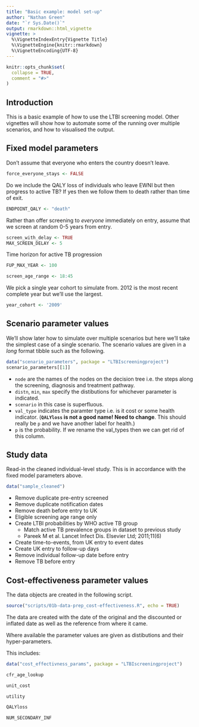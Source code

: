 ```yaml
---
title: "Basic example: model set-up"
author: "Nathan Green"
date: "`r Sys.Date()`"
output: rmarkdown::html_vignette
vignette: >
  %\VignetteIndexEntry{Vignette Title}
  %\VignetteEngine{knitr::rmarkdown}
  %\VignetteEncoding{UTF-8}
---
```


```r
knitr::opts_chunk$set(
  collapse = TRUE,
  comment = "#>"
)
```


## Introduction

This is a basic example of how to use the LTBI screening model. Other vignettes will show how to automate some of the running over multiple scenarios, and how to visualised the output.


## Fixed model parameters

Don't assume that everyone who enters the country doesn't leave.
```r
force_everyone_stays <- FALSE
```

Do we include the QALY loss of individuals who leave EWNI but then progress to active TB? If yes then we follow them to death rather than time of exit.
```r
ENDPOINT_QALY <- "death"
```

Rather than offer screening to _everyone_ immediately on entry, assume that we screen at random 0-5 years from entry.
```r
screen_with_delay <- TRUE
MAX_SCREEN_DELAY <- 5
```

Time horizon for active TB progression
```r
FUP_MAX_YEAR <- 100
```

```r
screen_age_range <- 18:45
```

We pick a single year cohort to simulate from. 2012 is the most recent complete year but we'll use the largest.
```r
year_cohort <- '2009'
```

## Scenario parameter values

We'll show later how to simulate over multiple scenarios but here we'll take the simplest case of a single scenario.
The scenario values are given in a _long_ format tibble such as the following.

```r
data("scenario_parameters", package = "LTBIscreeningproject")
scenario_parameters[[1]]
```


* `node` are the names of the nodes on the decision tree i.e. the steps along the screening, diagnosis and treatment pathway.
* `distn`, `min`, `max` specify the distibutions for whichever parameter is indicated.
* `scenario` in this case is superfluous.
* `val_type` indicates the paramter type i.e. is it cost or some health indicator. (__`QALYloss` is not a good name! Need to change__. This should really be `p` and we have another label for health.)
* `p` is the probability. If we rename the val_types then we can get rid of this column.


## Study data

Read-in the cleaned individual-level study. This is in accordance with the fixed model parameters above.

```r
data("sample_cleaned")
```

* Remove duplicate pre-entry screened
* Remove duplicate notification dates
* Remove death before entry to UK
* Eligible screening age range only
* Create LTBI probabilities by WHO active TB group
    + Match active TB prevalence groups in dataset to previous study
    + Pareek M et al. Lancet Infect Dis. Elsevier Ltd; 2011;11(6)
* Create time-to-events, from UK entry to event dates
* Create UK entry to follow-up days
* Remove individual follow-up date before entry
* Remove TB before entry


## Cost-effectiveness parameter values

The data objects are created in the following script.
```r
source("scripts/01b-data-prep_cost-effectiveness.R", echo = TRUE)
```

The data are created with the date of the original and the discounted or inflated date as well as the reference from where it came.

Where available the parameter values are given as distibutions and their hyper-parameters.

This includes:

```r
data("cost_effectivness_params", package = "LTBIscreeningproject")

cfr_age_lookup
```

```r
unit_cost
```

```r
utility
```

```r
QALYloss
```

```r
NUM_SECONDARY_INF
```

